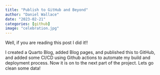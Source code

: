 ```yaml
---
title: "Publish to GitHub and Beyond"
author: "Daniel Wallace"
date: "2023-02-21"
categories: [github]
image: "celebration.jpg"
---
```


Well, if you are reading this post I did it!!

I created a Quarto Blog, added Blog pages, and published this to GitHub, and added some CI/CD using Github actions to automate my build and deployment process. 
Now it is on to the next part of the project. Lets go clean some data!